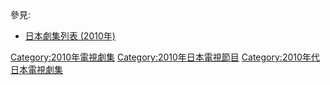 {{Catnav|頁面分類|...|電視節目|電視劇|每年電視影集|2010年電視影集}}
{{Catnav|頁面分類|...|电视节目|电视剧|各國電視劇|日本電視劇|每年日本電視劇集}}

{{cat year nav
| year = 2010
| cat = 日本電視劇集 
| sortkey = 日本電視劇集
| article = 日本電視劇
| in = 
}}
參見:
*[[日本劇集列表_(2010年)|日本劇集列表 (2010年)]]

[[Category:2010年電視劇集|Category:2010年電視劇集]]
[[Category:2010年日本電視節目|Category:2010年日本電視節目]]
[[Category:2010年代日本電視劇集|Category:2010年代日本電視劇集]]